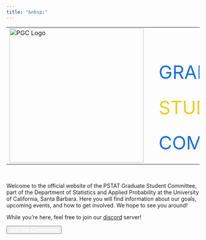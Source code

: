 ```yaml
---
title: "&nbsp;"
---
```


<style>
  table {
    table-layout: fixed;
  }
  @media all and (max-width:768px) {
        .calculator tr {    display: table;  width:100%;    }
        .calculator td {    display: table-row; }
    }
    
  body {
    background: url('Images/Logos_Icons/beta5.gif') center / auto 450px;
    background-attachment: fixed;
    background-repeat: no-repeat;
</style>

</style>

<table class = "calculator">
  <tr>
    <td class = "noborder">
      <img src="../Images/Logos_Icons/logo.png" alt="PGC Logo" width="350cm" style = "padding-right:10pt">
    </td>
    <td>
      <p style="color:rgb(24, 108, 242); 
                font-size:48px; 
                margin-bottom: -15px; 
                margin-left: 10px">
          GRADUATE</p>
      <p style="color:rgb(237, 205, 26); 
                font-size:48px; 
                margin-bottom: -15px; 
                margin-left: 10px">
          STUDENT</p>
      <p style="color:rgb(24, 108, 242); 
                font-size:48px; 
                margin-bottom: -15px; 
                margin-left: 10px">
          COMMITTEE</p>
    </td>
  </tr>
</table>


\

Welcome to the official website of the PSTAT Graduate Student Committee, part of the Department of Statistics and Applied Probability at the University of California, Santa Barbara. Here you will find information about our goals, upcoming events, and how to get involved. We hope to see you around! \

While you're here, feel free to join our <a href = "https://bit.ly/pstat-discord">discord</a> server!  \

<div class="d-grid gap-2">
  <button class="btn btn-lg btn-primary" type="button">
  <a href="https://bit.ly/w24-pgc" target="_blank" style="color:white">
    **_Join the Committee!_**
  </a>
  </button>
</div>
